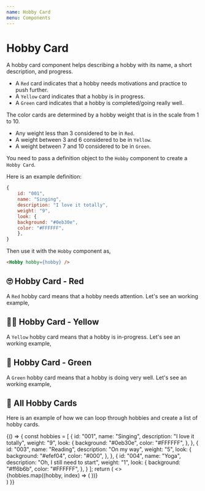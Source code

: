 ```yaml
---
name: Hobby Card
menu: Components
---
```



# Hobby Card

A hobby card component helps describing a hobby with its name, a short description,
and progress.

- A `Red` card indicates that a hobby needs motivations and practice to
  push further.
- A `Yellow` card indicates that a hobby is in progress.
- A `Green` card indicates that a hobby is completed/going really well.

The color cards are determined by a hobby weight that is in the scale from 1 to 10. 

- Any weight less than 3 considered to be in `Red`. 
- A weight between 3 and 6 considered to be in `Yellow`.
- A weight between 7 and 10 considered to be in `Green`.

You need to pass a definition object to the `Hobby` component to create a `Hobby Card`.

Here is an example definition:

```js
{
    id: "001",
    name: "Singing",
    description: "I love it totally",
    weight: "9",
    look: {
    background: "#0eb30e",
    color: "#FFFFFF",
    },
}
```
Then use it with the `Hobby` component as,

```html
<Hobby hobby={hobby} />
```

## 🙄 Hobby Card - Red

A `Red` hobby card means that a hobby needs attention. Let's see an working example,

<Playground>
    <Hobby hobby={{
      id: "004",
      name: "Yoga",
      description: "Oh, I still need to start",
      weight: "1",
      look: {
        background: "#ff6b6b",
        color: "#FFFFFF",
      },
    }} />
</Playground>

## 🏃‍♀️ Hobby Card - Yellow

A `Yellow` hobby card means that a hobby is in-progress. Let's see an working example,

<Playground>
    <Hobby hobby={{
      id: "003",
      name: "Reading",
      description: "On my way",
      weight: "5",
      look: {
        background: "#efef04",
        color: "#000",
      },
    }} />
</Playground>

## 🚀 Hobby Card - Green

A `Green` hobby card means that a hobby is doing very well. Let's see an working example,

<Playground>
    <Hobby hobby={{
      id: "001",
      name: "Singing",
      description: "I love it totally",
      weight: "9",
      look: {
        background: "#0eb30e",
        color: "#FFFFFF",
      },
    }} />
</Playground>

## 🤝 All Hobby Cards

Here is an example of how we can loop through hobbies and create a list of hobby cards.

<Playground>
    {() => {
        const hobbies = [
            {
                id: "001",
                name: "Singing",
                description: "I love it totally",
                weight: "9",
                look: {
                    background: "#0eb30e",
                    color: "#FFFFFF",
                },
            },
            {
                id: "003",
                name: "Reading",
                description: "On my way",
                weight: "5",
                look: {
                    background: "#efef04",
                    color: "#000",
                },
            },
            {
                id: "004",
                name: "Yoga",
                description: "Oh, I still need to start",
                weight: "1",
                look: {
                    background: "#ff6b6b",
                    color: "#FFFFFF",
                },
            }
        ];
    return (
      <>
        <div style={{display: 'flex'}}>
            {hobbies.map((hobby, index) => (
              <Hobby key={index} hobby={hobby}></Hobby>
            ))}
        </div>
      </>
    )
  }}
</Playground>
